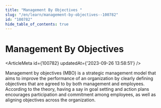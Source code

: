 ```yaml
---
title: "Management By Objectives "
slug: "/en/learn/management-by-objectives--100782"
id: "100782"
hide_table_of_contents: true
---
```



# Management By Objectives 

<ArticleMeta id={100782} updatedAt={'2023-09-26 13:58:51'} />
<div className='border-solid border-b border-t-0 my-4 border-[var(--ifm-color-gray-300)]' />

Management by objectives (MBO) is a strategic management model that aims to improve the performance of an organization by clearly defining objectives that are agreed to by both management and employees. According to the theory, having a say in goal setting and action plans encourages participation and commitment among employees, as well as aligning objectives across the organization.
